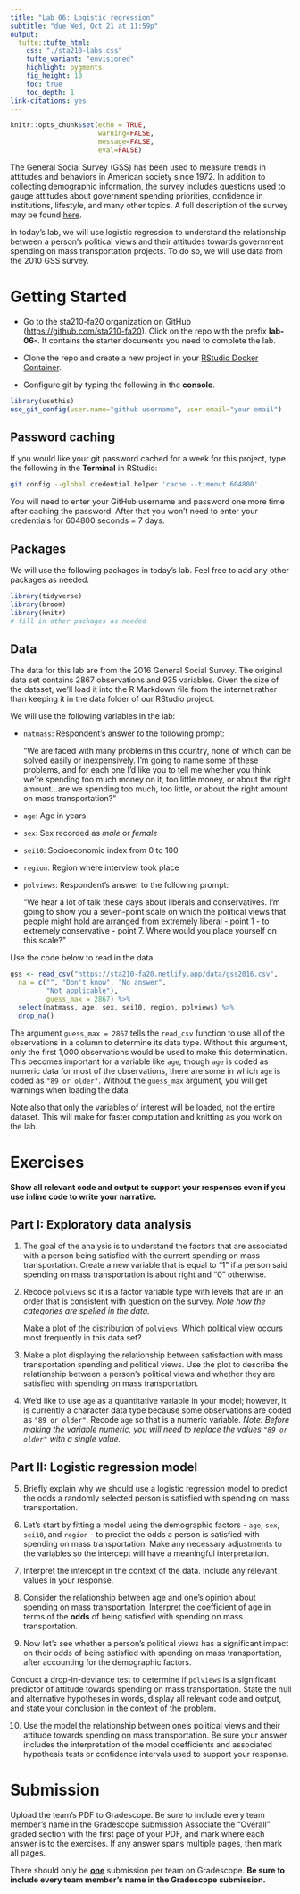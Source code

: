 ```yaml
---
title: "Lab 06: Logistic regression"
subtitle: "due Wed, Oct 21 at 11:59p"
output: 
  tufte::tufte_html:
    css: "./sta210-labs.css"
    tufte_variant: "envisioned"
    highlight: pygments
    fig_height: 10
    toc: true
    toc_depth: 1
link-citations: yes
---
```


```r
knitr::opts_chunk$set(echo = TRUE,
                      warning=FALSE, 
                      message=FALSE,
                      eval=FALSE)
```

The General Social Survey (GSS) has been used to measure trends in attitudes and behaviors in American society since 1972. In addition to collecting demographic information, the survey includes questions used to gauge attitudes about government spending priorities, confidence in institutions, lifestyle, and many other topics. A full description of the survey may be found [here](http://www.norc.org/Research/Projects/Pages/general-social-survey.aspx).

In today's lab, we will use logistic regression to understand the relationship between a person's political views and their attitudes towards government spending on mass transportation projects. To do so, we will use data from the 2010 GSS survey.

# Getting Started 

- Go to the sta210-fa20 organization on GitHub ([https://github.com/sta210-fa20](https://github.com/sta210-fa20)). Click on the repo with the prefix **lab-06-**. It contains the starter documents you need to complete the lab.

- Clone the repo and create a new project in your [RStudio Docker Container](https://vm-manage.oit.duke.edu). 

- Configure git by typing the following in the **console**.

```r
library(usethis)
use_git_config(user.name="github username", user.email="your email")
```

## Password caching

If you would like your git password cached for a week for this project, type the following in the **Terminal** in RStudio:

```bash
git config --global credential.helper 'cache --timeout 604800'
```

You will need to enter your GitHub username and password one more time after caching the password. After that you won't need to enter your credentials for 604800 seconds = 7 days.


## Packages

We will use the following packages in today's lab. Feel free to add any other packages as needed.

```r
library(tidyverse)
library(broom)
library(knitr)
# fill in other packages as needed
```


## Data

The data for this lab are from the 2016 General Social Survey. The original data set contains 2867 observations and 935 variables. Given the size of the dataset, we'll load it into the R Markdown file from the internet rather than keeping it in the data folder of our RStudio project.

We will use the following variables in the lab: 

- `natmass`: Respondent's answer to the following prompt:

    "We are faced with many problems in this country, none of which can be solved easily or inexpensively. I’m going to name some of these problems, and for each one I’d like you to tell me whether you think we’re spending too much money on it, too little money, or about the right amount...are we spending too much, too little, or about the right amount on mass transportation?"

- `age`: Age in years.
- `sex`: Sex recorded as *male* or *female*
- `sei10`: Socioeconomic index from 0 to 100
- `region`: Region where interview took place
- `polviews`: Respondent's answer to the following prompt: 

    "We hear a lot of talk these days about liberals and conservatives. I’m going to show you a seven-point scale on which the political views that people might hold are arranged from extremely liberal - point 1 - to extremely conservative - point 7. Where would you place yourself on this scale?"

Use the code below to read in the data.

```r
gss <- read_csv("https://sta210-fa20.netlify.app/data/gss2016.csv",
  na = c("", "Don't know", "No answer", 
         "Not applicable"), 
         guess_max = 2867) %>%
  select(natmass, age, sex, sei10, region, polviews) %>%
  drop_na()
```

The argument `guess_max = 2867` tells the `read_csv` function to use all of the observations in a column to determine its data type. Without this argument, only the first 1,000 observations would be used to make this determination. This becomes important for a variable like `age`; though `age` is coded as numeric data for most of the observations, there are some in which `age` is coded as `"89 or older"`. Without the `guess_max` argument, you will get warnings when loading the data.

Note also that only the variables of interest will be loaded, not the entire dataset. This will make for faster computation and knitting as you work on the lab. 

# Exercises

**Show all relevant code and output to support your responses even if you use inline code to write your narrative.**

## Part I: Exploratory data analysis

1. The goal of the analysis is to understand the factors that are associated with a person being satisfied with the current spending on mass transportation. Create a new variable that is equal to "1" if a person said spending on mass transportation is about right and "0" otherwise.

2. Recode `polviews` so it is a factor variable type with levels that are in an order that is consistent with question on the survey. *Note how the categories are spelled in the data.*

    Make a plot of the distribution of `polviews`. Which political view occurs most frequently in this data set?

3. Make a plot displaying the relationship between satisfaction with mass transportation spending  and political views. Use the plot to describe the relationship between a person's political views and whether they are satisfied with spending on mass transportation. 

4. We'd like to use `age` as a quantitative variable in your model; however, it is currently a character data type because some observations are coded as `"89 or older"`. Recode `age` so that is a numeric variable. *Note: Before making the variable numeric, you will need to replace the values `"89 or older"` with a single value.*

## Part II: Logistic regression model

5. Briefly explain why we should use a logistic regression model to predict the odds a randomly selected person is satisfied with spending on mass transportation. 

6. Let's start by fitting a model using the demographic factors - `age`, `sex`, `sei10`, and `region` - to predict the odds a person is satisfied with spending on mass transportation. Make any necessary adjustments to the variables so the intercept will have a meaningful interpretation.

7. Interpret the intercept in the context of the data. Include any relevant values in your response.

8. Consider the relationship between age and one's opinion about spending on mass transportation. Interpret the coefficient of age in terms of the **odds** of being satisfied with spending on mass transportation.

9. Now let's see whether a person's political views has a significant impact on their odds of being satisfied with spending on mass transportation, after accounting for the demographic factors. 

  Conduct a drop-in-deviance test to determine if `polviews` is a significant predictor of attitude towards spending on mass transportation. State the null and alternative hypotheses in words, display all relevant code and output, and state your conclusion in the context of the problem.

10. Use the model the relationship between one's political views and their attitude towards spending on mass transportation. Be sure your answer includes the interpretation of the model coefficients and associated hypothesis tests or confidence intervals used to support your response.


# Submission 

Upload the team's PDF to Gradescope. Be sure to include every team member's name in the Gradescope submission Associate the "Overall" graded section with the first page of your PDF, and mark where each answer is  to the exercises. If any answer spans multiple pages, then mark all pages.

There should only be **<u>one</u>** submission per team on Gradescope. **Be sure to include every team member's name in the Gradescope submission.**

